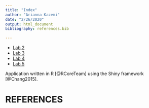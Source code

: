 ```yaml
---
title: "Index"
author: "Arianna Kazemi"
date: "2/26/2020"
output: html_document
bibliography: references.bib

---
```



* [Lab 2](lab2B_AK.html)
* [Lab 3](Lab3_AK.html)
* [Lab 4](Lab4_AK.html)
* [Lab 5](Lab5_AK.html)


Application written in R [@RCoreTeam] using the Shiny framework [@Chang2015].

# REFERENCES